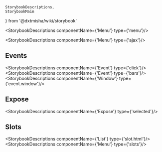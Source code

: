     StorybookDescriptions,
    StorybookMain
} from '@dxtmisha/wiki/storybook'


[//]: # (:documentation-import [!] System label / Системная метка)
[//]: # (:documentation-import [!] System label / Системная метка)

<Meta of={Menu}/>
<StorybookMain
    name={MenuWikiStorybook.getName()}
    description={MenuWikiStorybook.getDescription()}
    story={Menu.Menu}
/>

[//]: # (:documentation-body [!] System label / Системная метка)

<StorybookDescriptions componentName={'Menu'} type={'menu'}/>

<StorybookDescriptions componentName={'Menu'} type={'ajax'}/>
<Canvas of={Menu.MenuAjax}/>
    
[//]: # (:documentation-body [!] System label / Системная метка)

[//]: # (:documentation-events [!] System label / Системная метка)
## Events

<StorybookDescriptions componentName={'Event'} type={'click'}/>
<StorybookDescriptions componentName={'Event'} type={'bars'}/>
<StorybookDescriptions componentName={'Window'} type={'event.window'}/>
    
[//]: # (:documentation-events [!] System label / Системная метка)

[//]: # (:documentation-expose [!] System label / Системная метка)
## Expose

<StorybookDescriptions componentName={'Expose'} type={'selected'}/>
    
[//]: # (:documentation-expose [!] System label / Системная метка)

[//]: # (:documentation-slots [!] System label / Системная метка)
## Slots

<StorybookDescriptions componentName={'List'} type={'slot.html'}/>
<StorybookDescriptions componentName={'Menu'} type={'slots'}/>
    
[//]: # (:documentation-slots [!] System label / Системная метка)
